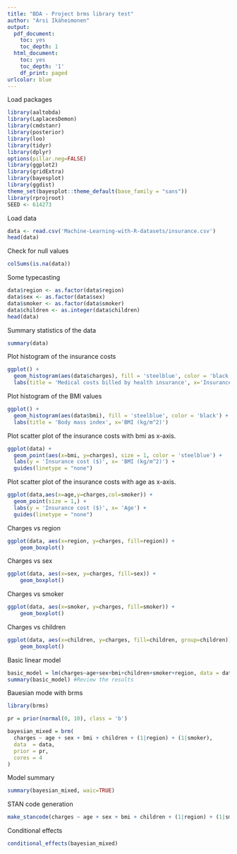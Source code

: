 ```yaml
---
title: "BDA - Project brms library test"
author: "Arsi Ikäheimonen"
output:
  pdf_document:
    toc: yes
    toc_depth: 1
  html_document:
    toc: yes
    toc_depth: '1'
    df_print: paged
urlcolor: blue
---
```


\newpage

Load packages
```r
library(aaltobda)
library(LaplacesDemon)
library(cmdstanr)
library(posterior)
library(loo)
library(tidyr)
library(dplyr)
options(pillar.neg=FALSE)
library(ggplot2)
library(gridExtra)
library(bayesplot)
library(ggdist)
theme_set(bayesplot::theme_default(base_family = "sans"))
library(rprojroot)
SEED <- 614273
```


Load data
```r
data <- read.csv('Machine-Learning-with-R-datasets/insurance.csv')
head(data)
```

Check for null values
```r
colSums(is.na(data))
```

Some typecasting
```r
data$region <- as.factor(data$region)
data$sex <- as.factor(data$sex)
data$smoker <- as.factor(data$smoker)
data$children <- as.integer(data$children)
head(data)
```


Summary statistics of the data
```r
summary(data)
```

Plot histogram of the insurance costs
```r
ggplot() +
  geom_histogram(aes(data$charges), fill = 'steelblue', color = 'black') +
  labs(title = 'Medical costs billed by health insurance', x='Insurance cost ($)')
```

Plot histogram of the BMI values
```r
ggplot() +
  geom_histogram(aes(data$bmi), fill = 'steelblue', color = 'black') +
  labs(title = 'Body mass index', x='BMI (kg/m^2)')
```


Plot scatter plot of the insurance costs with bmi as x-axis.
```r
ggplot(data) +
  geom_point(aes(x=bmi, y=charges), size = 1, color = 'steelblue') +
  labs(y = 'Insurance cost ($)', x= 'BMI (kg/m^2)') +
  guides(linetype = "none")
```



Plot scatter plot of the insurance costs with age as x-axis.
```r
ggplot(data,aes(x=age,y=charges,col=smoker)) +
  geom_point(size = 1,) +
  labs(y = 'Insurance cost ($)', x= 'Age') +
  guides(linetype = "none")
```
Charges vs region
```r
ggplot(data, aes(x=region, y=charges, fill=region)) + 
    geom_boxplot()
```
Charges vs sex
```r
ggplot(data, aes(x=sex, y=charges, fill=sex)) + 
    geom_boxplot()
```
Charges vs smoker
```r
ggplot(data, aes(x=smoker, y=charges, fill=smoker)) + 
    geom_boxplot()
```
Charges vs children
```r
ggplot(data, aes(x=children, y=charges, fill=children, group=children)) + 
    geom_boxplot()
```
Basic linear model
```r
basic_model = lm(charges~age+sex+bmi+children+smoker+region, data = data) #Create the linear regression
summary(basic_model) #Review the results
```
Bauesian mode with brms
```r
library(brms)

pr = prior(normal(0, 10), class = 'b')

bayesian_mixed = brm(
  charges ~ age + sex + bmi + children + (1|region) + (1|smoker),
  data  = data,
  prior = pr,
  cores = 4
)
```
Model summary
```r
summary(bayesian_mixed, waic=TRUE)
```
STAN code generation
```r
make_stancode(charges ~ age + sex + bmi + children + (1|region) + (1|smoker), data=data, family = "gaussian")
```
Conditional effects

```r
conditional_effects(bayesian_mixed)
```



